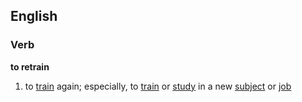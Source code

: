 ==English==
=== Verb ===
'''to retrain'''

#to [[train]] again; especially, to [[train]] or [[study]] in a new [[subject]] or [[job]]